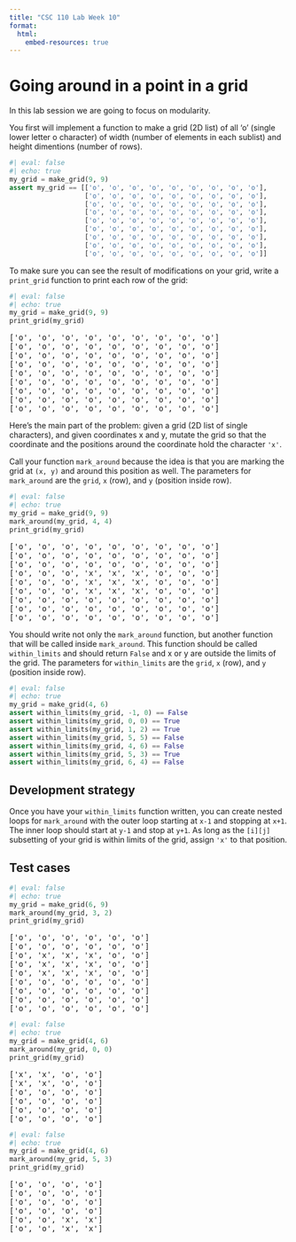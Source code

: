 ```yaml
---
title: "CSC 110 Lab Week 10"
format:
  html:
    embed-resources: true
---
```


# Going around in a point in a grid

In this lab session we are going to focus on modularity.

You first will implement a function to make a grid (2D list) of all 'o' (single lower letter o character) of width (number of elements in each sublist) and height dimentions (number of rows).

```python
#| eval: false
#| echo: true
my_grid = make_grid(9, 9)
assert my_grid == [['o', 'o', 'o', 'o', 'o', 'o', 'o', 'o', 'o'],
                   ['o', 'o', 'o', 'o', 'o', 'o', 'o', 'o', 'o'],
                   ['o', 'o', 'o', 'o', 'o', 'o', 'o', 'o', 'o'],
                   ['o', 'o', 'o', 'o', 'o', 'o', 'o', 'o', 'o'],
                   ['o', 'o', 'o', 'o', 'o', 'o', 'o', 'o', 'o'],
                   ['o', 'o', 'o', 'o', 'o', 'o', 'o', 'o', 'o'],
                   ['o', 'o', 'o', 'o', 'o', 'o', 'o', 'o', 'o'],
                   ['o', 'o', 'o', 'o', 'o', 'o', 'o', 'o', 'o'],
                   ['o', 'o', 'o', 'o', 'o', 'o', 'o', 'o', 'o']]
```

To make sure you can see the result of modifications on your grid, write a `print_grid` function to print each row of the grid:

```python
#| eval: false
#| echo: true
my_grid = make_grid(9, 9)
print_grid(my_grid)
```

<pre>
['o', 'o', 'o', 'o', 'o', 'o', 'o', 'o', 'o']
['o', 'o', 'o', 'o', 'o', 'o', 'o', 'o', 'o']
['o', 'o', 'o', 'o', 'o', 'o', 'o', 'o', 'o']
['o', 'o', 'o', 'o', 'o', 'o', 'o', 'o', 'o']
['o', 'o', 'o', 'o', 'o', 'o', 'o', 'o', 'o']
['o', 'o', 'o', 'o', 'o', 'o', 'o', 'o', 'o']
['o', 'o', 'o', 'o', 'o', 'o', 'o', 'o', 'o']
['o', 'o', 'o', 'o', 'o', 'o', 'o', 'o', 'o']
['o', 'o', 'o', 'o', 'o', 'o', 'o', 'o', 'o']
</pre>

Here's the main part of the problem: given a grid (2D list of single characters), and given coordinates x and y, mutate the grid so that the coordinate and the positions around the coordinate hold the character `'x'`.

Call your function `mark_around` because the idea is that you are marking the grid at `(x, y)` and around this position as well. The parameters for `mark_around` are the `grid`, `x` (row), and `y` (position inside row).

```python
#| eval: false
#| echo: true
my_grid = make_grid(9, 9)
mark_around(my_grid, 4, 4)
print_grid(my_grid)
```

<pre>
['o', 'o', 'o', 'o', 'o', 'o', 'o', 'o', 'o']
['o', 'o', 'o', 'o', 'o', 'o', 'o', 'o', 'o']
['o', 'o', 'o', 'o', 'o', 'o', 'o', 'o', 'o']
['o', 'o', 'o', 'x', 'x', 'x', 'o', 'o', 'o']
['o', 'o', 'o', 'x', 'x', 'x', 'o', 'o', 'o']
['o', 'o', 'o', 'x', 'x', 'x', 'o', 'o', 'o']
['o', 'o', 'o', 'o', 'o', 'o', 'o', 'o', 'o']
['o', 'o', 'o', 'o', 'o', 'o', 'o', 'o', 'o']
['o', 'o', 'o', 'o', 'o', 'o', 'o', 'o', 'o']
</pre>

You should write not only the `mark_around` function, but another function that will be called inside `mark_around`. This function should be called `within_limits` and should return `False` and x or y are outside the limits of the grid. The parameters for `within_limits` are the `grid`, `x` (row), and `y` (position inside row).

```python
#| eval: false
#| echo: true
my_grid = make_grid(4, 6)
assert within_limits(my_grid, -1, 0) == False
assert within_limits(my_grid, 0, 0) == True
assert within_limits(my_grid, 1, 2) == True
assert within_limits(my_grid, 5, 5) == False
assert within_limits(my_grid, 4, 6) == False
assert within_limits(my_grid, 5, 3) == True
assert within_limits(my_grid, 6, 4) == False
```

## Development strategy

Once you have your  `within_limits` function written, you can create nested loops for `mark_around` with the outer loop starting at `x-1` and stopping at `x+1`. The inner loop should start at `y-1` and stop at `y+1`. As long as the `[i][j]` subsetting of your grid is within limits of the grid, assign `'x'` to that position.

## Test cases

```python
#| eval: false
#| echo: true
my_grid = make_grid(6, 9)
mark_around(my_grid, 3, 2)
print_grid(my_grid)
```

<pre>
['o', 'o', 'o', 'o', 'o', 'o']
['o', 'o', 'o', 'o', 'o', 'o']
['o', 'x', 'x', 'x', 'o', 'o']
['o', 'x', 'x', 'x', 'o', 'o']
['o', 'x', 'x', 'x', 'o', 'o']
['o', 'o', 'o', 'o', 'o', 'o']
['o', 'o', 'o', 'o', 'o', 'o']
['o', 'o', 'o', 'o', 'o', 'o']
['o', 'o', 'o', 'o', 'o', 'o']
</pre>


```python
#| eval: false
#| echo: true
my_grid = make_grid(4, 6)
mark_around(my_grid, 0, 0)
print_grid(my_grid)
```

<pre>
['x', 'x', 'o', 'o']
['x', 'x', 'o', 'o']
['o', 'o', 'o', 'o']
['o', 'o', 'o', 'o']
['o', 'o', 'o', 'o']
['o', 'o', 'o', 'o']
</pre>


```python
#| eval: false
#| echo: true
my_grid = make_grid(4, 6)
mark_around(my_grid, 5, 3)
print_grid(my_grid)
```

<pre>
['o', 'o', 'o', 'o']
['o', 'o', 'o', 'o']
['o', 'o', 'o', 'o']
['o', 'o', 'o', 'o']
['o', 'o', 'x', 'x']
['o', 'o', 'x', 'x']
</pre>
